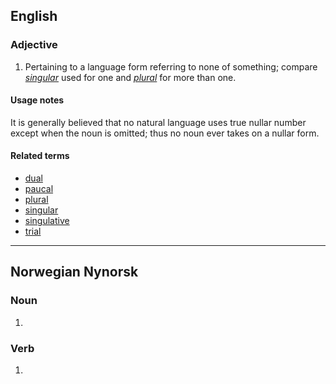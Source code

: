 ==English==

===Adjective===
{{en-adj|-}}

# {{context|grammar}} Pertaining to a language form referring to none of something; compare ''[[singular]]'' used for one and ''[[plural]]'' for more than one.

====Usage notes====
It is generally believed that no natural language uses true nullar number except when the noun is omitted; thus no noun ever takes on a nullar form.

====Related terms====
* [[dual]]
* [[paucal]]
* [[plural]]
* [[singular]]
* [[singulative]]
* [[trial]]

----

==Norwegian Nynorsk==

===Noun===
{{head|nn|noun form}} {{m}}

# {{plural indefinite of|null|lang=nn}}

===Verb===
{{nn-verb-form}}

# {{nn-verb-form of|present tense|null}}